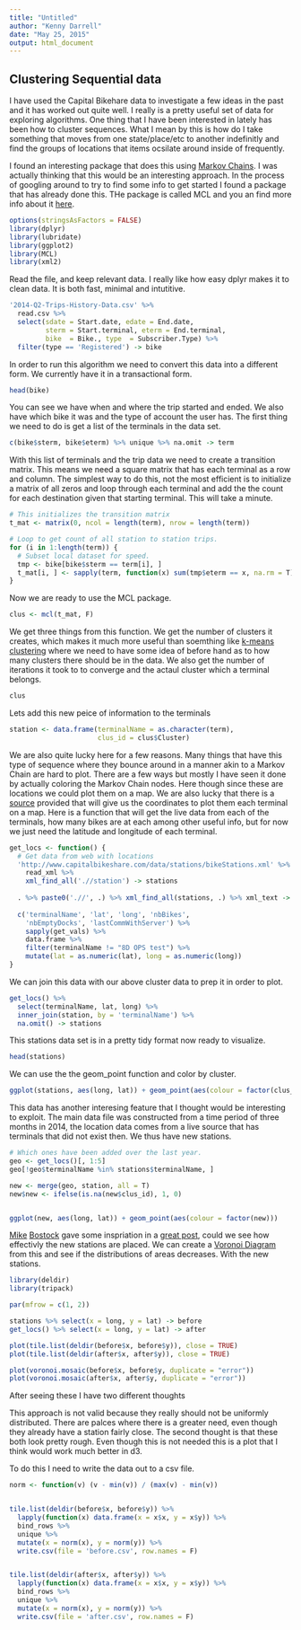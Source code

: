 ```yaml
---
title: "Untitled"
author: "Kenny Darrell"
date: "May 25, 2015"
output: html_document
---
```


## Clustering Sequential data

I have used the Capital Bikehare data to investigate a few ideas in the past and it has worked out quite well. I really is a pretty useful set of data for exploring algorithms. One thing that I have been interested in lately has been how to cluster sequences. What I mean by this is how do I take something that moves from one state/place/etc to another indefinitly and find the groups of locations that items ocsilate around inside of frequently.

I found an interesting package that does this using [Markov Chains](http://en.wikipedia.org/wiki/Markov_chain). I was actually thinking that this would be an interesting approach. In the process of googling around to try to find some info to get started I found a package that has already done this. THe package is called MCL and you an find more info about it [here](http://www.micans.org/mcl/).

```r
options(stringsAsFactors = FALSE)
library(dplyr)
library(lubridate)
library(ggplot2)
library(MCL) 
library(xml2)
```

Read the file, and keep relevant data. I really like how easy dplyr makes it to clean data. It is both fast, minimal and intutitive.

```r
'2014-Q2-Trips-History-Data.csv' %>% 
  read.csv %>%
  select(sdate = Start.date, edate = End.date, 
         sterm = Start.terminal, eterm = End.terminal, 
         bike  = Bike., type  = Subscriber.Type) %>% 
  filter(type == 'Registered') -> bike 
```

In order to run this algorithm we need to convert this data into a different form. We currently have it in a transactional form.

```r
head(bike)
```

You can see we have when and where the trip started and ended. We also have which bike it was and the type of account the user has. The first thing we need to do is get a list of the terminals in the data set.

```r
c(bike$sterm, bike$eterm) %>% unique %>% na.omit -> term
```

With this list of terminals and the trip data we need to create a transition matrix. This means we need a square matrix that has each terminal as a row and column. The simplest way to do this, not the most efficient is to initialize a matrix of all zeros and loop through each terminal and add the the count for each destination given that starting terminal. This will take a minute.

```r
# This initializes the transition matrix
t_mat <- matrix(0, ncol = length(term), nrow = length(term))

# Loop to get count of all station to station trips.
for (i in 1:length(term)) {
  # Subset local dataset for speed.
  tmp <- bike[bike$sterm == term[i], ]
  t_mat[i, ] <- sapply(term, function(x) sum(tmp$eterm == x, na.rm = T))
}
```

Now we are ready to use the MCL package.

```r
clus <- mcl(t_mat, F)
```

We get three things from this function. We get the number of clusters it creates, which makes it much more useful than soemthing like [k-means clustering](http://en.wikipedia.org/wiki/K-means_clustering) where we need to have some idea of before hand as to how many clusters there should be in the data. We also get the number of iterations it took to to converge and the actaul cluster which a terminal belongs. 

```r
clus
```

Lets add this new peice of information to the terminals

```r
station <- data.frame(terminalName = as.character(term), 
                      clus_id = clus$Cluster)
```

We are also quite lucky here for a few reasons. Many things that have this type of sequence where they bounce around in a manner akin to a Markov Chain are hard to plot. There are a few ways but mostly I have seen it done by actually coloring the Markov Chain nodes. Here though since these are locations we could plot them on a map. We are also lucky that there is a [source]('http://www.capitalbikeshare.com/data/stations/bikeStations.xml') provided that will give us the coordinates to plot them each terminal on a map. Here is a function that will get the live data from each of the terminals, how many bikes are at each among other useful info, but for now we just need the latitude and longitude of each terminal.


```r
get_locs <- function() {
  # Get data from web with locations
  'http://www.capitalbikeshare.com/data/stations/bikeStations.xml' %>%
    read_xml %>%
    xml_find_all('.//station') -> stations
  
  . %>% paste0('.//', .) %>% xml_find_all(stations, .) %>% xml_text -> get_vals
  
  c('terminalName', 'lat', 'long', 'nbBikes', 
    'nbEmptyDocks', 'lastCommWithServer') %>%
    sapply(get_vals) %>% 
    data.frame %>% 
    filter(terminalName != "8D OPS test") %>%
    mutate(lat = as.numeric(lat), long = as.numeric(long))
}

```

We can join this data with our above cluster data to prep it in order to plot.

```r
get_locs() %>% 
  select(terminalName, lat, long) %>%
  inner_join(station, by = 'terminalName') %>%
  na.omit() -> stations 
```

This stations data set is in a pretty tidy format now ready to visualize.

```r
head(stations)
```

We can use the the geom_point function and color by cluster.


```r
ggplot(stations, aes(long, lat)) + geom_point(aes(colour = factor(clus_id)))
```

This data has another interesing feature that I thought would be interesting to exploit. The main data file was constructed from a time period of three months in 2014, the location data comes from a live source that has terminals that did not exist then. We thus have new stations. 



```r

# Which ones have been added over the last year.
geo <- get_locs()[, 1:5]
geo[!geo$terminalName %in% stations$terminalName, ]

new <- merge(geo, station, all = T)
new$new <- ifelse(is.na(new$clus_id), 1, 0)


ggplot(new, aes(long, lat)) + geom_point(aes(colour = factor(new)))

```

[Mike](http://bost.ocks.org/mike/) [Bostock](https://twitter.com/mbostock) gave some inspriation in a [great post](http://bost.ocks.org/mike/algorithms/), could we see how effectivly the new stations are placed. We can create a [Voronoi Diagram](http://en.wikipedia.org/wiki/Voronoi_diagram) from this and see if the distributions of areas decreases. With the new stations.


```r
library(deldir)
library(tripack)

par(mfrow = c(1, 2))

stations %>% select(x = long, y = lat) -> before
get_locs() %>% select(x = long, y = lat) -> after

plot(tile.list(deldir(before$x, before$y)), close = TRUE)
plot(tile.list(deldir(after$x, after$y)), close = TRUE)

plot(voronoi.mosaic(before$x, before$y, duplicate = "error"))
plot(voronoi.mosaic(after$x, after$y, duplicate = "error"))
```

After seeing these I have two different thoughts

This approach is not valid because they really should not be uniformly distributed. There are palces where there is a greater need, even though they already have a station fairly close. The second thought is that these both look pretty rough. Even though this is not needed this is a plot that I think would work much better in d3.


To do this I need to write the data out to a csv file.
```r
norm <- function(v) (v - min(v)) / (max(v) - min(v))


tile.list(deldir(before$x, before$y)) %>%
  lapply(function(x) data.frame(x = x$x, y = x$y)) %>%
  bind_rows %>%
  unique %>%
  mutate(x = norm(x), y = norm(y)) %>%
  write.csv(file = 'before.csv', row.names = F)


tile.list(deldir(after$x, after$y)) %>%
  lapply(function(x) data.frame(x = x$x, y = x$y)) %>%
  bind_rows %>%
  unique %>%
  mutate(x = norm(x), y = norm(y)) %>%
  write.csv(file = 'after.csv', row.names = F)


```
